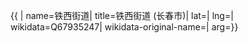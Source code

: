 {{ {{{1|PRC admin/showdata}}}|
name=铁西街道|
title=铁西街道 (长春市)|
lat=|
lng=|
wikidata=Q67935247|
wikidata-original-name=|
arg={{{arg|}}}}}